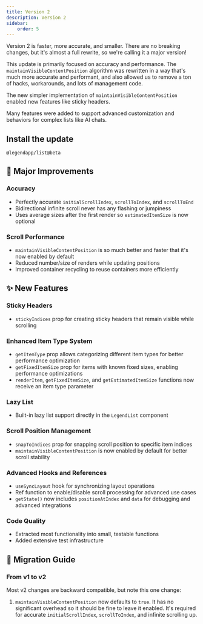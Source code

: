 ```yaml
---
title: Version 2
description: Version 2
sidebar:
    order: 5
---
```


Version 2 is faster, more accurate, and smaller. There are no breaking changes, but it's almost a full rewrite, so we're calling it a major version!

This update is primarily focused on accuracy and performance. The `maintainVisibleContentPosition` algorithm was rewritten in a way that's much more accurate and performant, and also allowed us to remove a ton of hacks, workarounds, and lots of management code.

The new simpler implementation of `maintainVisibleContentPosition` enabled new features like sticky headers.

Many features were added to support advanced customization and behaviors for complex lists like AI chats.

## Install the update

```npm
@legendapp/list@beta
```

## 🎉 Major Improvements

### Accuracy

- Perfectly accurate `initialScrollIndex`, `scrollToIndex`, and `scrollToEnd`
- Bidirectional infinite scroll never has any flashing or jumpiness
- Uses average sizes after the first render so `estimatedItemSize` is now optional

### Scroll Performance
- `maintainVisibleContentPosition` is so much better and faster that it's now enabled by default
- Reduced number/size of renders while updating positions
- Improved container recycling to reuse containers more efficiently

## ✨ New Features

### Sticky Headers
- `stickyIndices` prop for creating sticky headers that remain visible while scrolling

### Enhanced Item Type System
- `getItemType` prop allows categorizing different item types for better performance optimization
- `getFixedItemSize` prop for items with known fixed sizes, enabling performance optimizations
- `renderItem`, `getFixedItemSize`, and `getEstimatedItemSize` functions now receive an item type parameter

### Lazy List
- Built-in lazy list support directly in the `LegendList` component

### Scroll Position Management
- `snapToIndices` prop for snapping scroll position to specific item indices
- `maintainVisibleContentPosition` is now enabled by default for better scroll stability

### Advanced Hooks and References
- `useSyncLayout` hook for synchronizing layout operations
- Ref function to enable/disable scroll processing for advanced use cases
- `getState()` now includes `positionAtIndex` and `data` for debugging and advanced integrations

### Code Quality
- Extracted most functionality into small, testable functions
- Added extensive test infrastructure

## 🔄 Migration Guide

### From v1 to v2

Most v2 changes are backward compatible, but note this one change:

1. `maintainVisibleContentPosition` now defaults to `true`. It has no significant overhead so it should be fine to leave it enabled. It's required for accurate `initialScrollIndex`, `scrollToIndex`, and infinite scrolling up.
